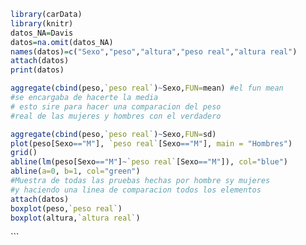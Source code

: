 

```{r}
library(carData)
library(knitr)
datos_NA=Davis
datos=na.omit(datos_NA)
names(datos)=c("Sexo","peso","altura","peso real","altura real")
attach(datos)
print(datos)
```

```{r}
aggregate(cbind(peso,`peso real`)~Sexo,FUN=mean) #el fun mean
#se encargaba de hacerte la media
# esto sire para hacer una comparacion del peso
#real de las mujeres y hombres con el verdadero
```

```{r}
aggregate(cbind(peso,`peso real`)~Sexo,FUN=sd)
plot(peso[Sexo=="M"], `peso real`[Sexo=="M"], main = "Hombres") 
grid() 
abline(lm(peso[Sexo=="M"]~`peso real`[Sexo=="M"]), col="blue") 
abline(a=0, b=1, col="green") 
#Muestra de todas las pruebas hechas por hombre sy mujeres
#y haciendo una linea de comparacion todos los elementos
attach(datos)
boxplot(peso,`peso real`)
boxplot(altura,`altura real`)
``` 
```





